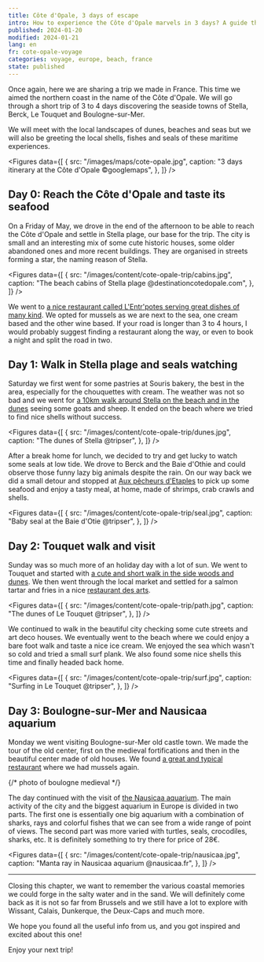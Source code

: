 ```yaml
---
title: Côte d'Opale, 3 days of escape
intro: How to experience the Côte d'Opale marvels in 3 days? A guide through Boulogne-sur-Mer, Nausicaa, Le Touquet and Stella.
published: 2024-01-20
modified: 2024-01-21
lang: en
fr: cote-opale-voyage
categories: voyage, europe, beach, france
state: published
---
```



Once again, here we are sharing a trip we made in France. This time we aimed the northern coast in the name of the Côte d'Opale. We will go through a short trip of 3 to 4 days discovering the seaside towns of Stella, Berck, Le Touquet and Boulogne-sur-Mer.

We will meet with the local landscapes of dunes, beaches and seas but we will also be greeting the local shells, fishes and seals of these maritime experiences.

<Figures
  data={[
    {
      src: "/images/maps/cote-opale.jpg",
      caption: "3 days itinerary at the Côte d'Opale ©googlemaps",
    },
  ]}
/>

## Day 0: Reach the Côte d'Opale and taste its seafood

On a Friday of May, we drove in the end of the afternoon to be able to reach the Côte d'Opale and settle in Stella plage, our base for the trip. The city is small and an interesting mix of some cute historic houses, some older abandoned ones and more recent buildings. They are organised in streets forming a star, the naming reason of Stella.

<Figures
  data={[
    {
      src: "/images/content/cote-opale-trip/cabins.jpg",
      caption: "The beach cabins of Stella plage @destinationcotedopale.com",
    },
  ]}
/>

We went to <a href="https://www.lentrpotes.fr/" target="_blank">a nice restaurant called L'Entr'potes serving great dishes of many kind</a>. We opted for mussels as we are next to the sea, one cream based and the other wine based. If your road is longer than 3 to 4 hours, I would probably suggest finding a restaurant along the way, or even to book a night and split the road in two.

## Day 1: Walk in Stella plage and seals watching

Saturday we first went for some pastries at Souris bakery, the best in the area, especially for the chouquettes with cream. The weather was not so bad and we went for <a href="https://www.komoot.com/fr-fr/smarttour/16592034" target="_blank">a 10km walk around Stella on the beach and in the dunes</a> seeing some goats and sheep. It ended on the beach where we tried to find nice shells without success.

<Figures
  data={[
    {
      src: "/images/content/cote-opale-trip/dunes.jpg",
      caption: "The dunes of Stella @tripser",
    },
  ]}
/>

After a break home for lunch, we decided to try and get lucky to watch some seals at low tide. We drove to Berck and the Baie d'Othie and could observe those funny lazy big animals despite the rain. On our way back we did a small detour and stopped at <a href="https://maps.app.goo.gl/mrsrAFYMJk2xFeAj7" target="_blank">Aux pêcheurs d'Etaples</a> to pick up some seafood and enjoy a tasty meal, at home, made of shrimps, crab crawls and shells.

<Figures
  data={[
    {
      src: "/images/content/cote-opale-trip/seal.jpg",
      caption: "Baby seal at the Baie d'Otie @tripser",
    },
  ]}
/>

## Day 2: Touquet walk and visit

Sunday was so much more of an holiday day with a lot of sun. We went to Touquet and started with <a href="https://www.letouquet.com/le-touquet-paris-plage/ambiances-quartiers/espaces-dunaires/" target="_blank">a cute and short walk in the side woods and dunes</a>. We then went through the local market and settled for a salmon tartar and fries in a nice <a href="https://le-restaurant-des-arts.fr/" target="_blank">restaurant des arts</a>.

<Figures
  data={[
    {
      src: "/images/content/cote-opale-trip/path.jpg",
      caption: "The dunes of Le Touquet @tripser",
    },
  ]}
/>

We continued to walk in the beautiful city checking some cute streets and art deco houses. We eventually went to the beach where we could enjoy a bare foot walk and taste a nice ice cream. We enjoyed the sea which wasn't so cold and tried a small surf plank. We also found some nice shells this time and finally headed back home.

<Figures
  data={[
    {
      src: "/images/content/cote-opale-trip/surf.jpg",
      caption: "Surfing in Le Touquet @tripser",
    },
  ]}
/>

## Day 3: Boulogne-sur-Mer and Nausicaa aquarium

Monday we went visiting Boulogne-sur-Mer old castle town. We made the tour of the old center, first on the medieval fortifications and then in the beautiful center made of old houses. We found <a href="https://www.le-swan.fr/" target="_blank">a great and typical restaurant</a> where we had mussels again.

{/* photo of boulogne medieval */}

The day continued with the visit of <a href="https://www.nausicaa.fr/en" target="_blank">the Nausicaa aquarium</a>. The main activity of the city and the biggest aquarium in Europe is divided in two parts. The first one is essentially one big aquarium with a combination of sharks, rays and colorful fishes that we can see from a wide range of point of views. The second part was more varied with turtles, seals, crocodiles, sharks, etc. It is definitely something to try there for price of 28€.

<Figures
  data={[
    {
      src: "/images/content/cote-opale-trip/nausicaa.jpg",
      caption: "Manta ray in Nausicaa aquarium @nausicaa.fr",
    },
  ]}
/>

<hr />

Closing this chapter, we want to remember the various coastal memories we could forge in the salty water and in the sand. We will definitely come back as it is not so far from Brussels and we still have a lot to explore with Wissant, Calais, Dunkerque, the Deux-Caps and much more.

We hope you found all the useful info from us, and you got inspired and excited about this one!

Enjoy your next trip!

